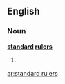 ==English==

===Noun===
'''[[standard]] [[ruler]]s'''

# {{plural of|[[standard ruler]]}}

[[ar:standard rulers]]